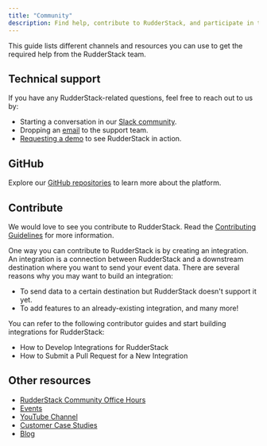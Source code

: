 ```yaml
---
title: "Community"
description: Find help, contribute to RudderStack, and participate in the community.
---
```


This guide lists different channels and resources you can use to get the required help from the RudderStack team. 

## Technical support

If you have any RudderStack-related questions, feel free to reach out to us by:

* Starting a conversation in our [Slack community](https://rudderstack.com/join-rudderstack-slack-community).
* Dropping an [email](mailto:support@rudderstack.com) to the support team.
* [Requesting a demo](https://rudderstack.com/request-a-demo/) to see RudderStack in action.

## GitHub

Explore our [GitHub repositories](https://github.com/rudderlabs) to learn more about the platform.

## Contribute

We would love to see you contribute to RudderStack. Read the [Contributing Guidelines](https://github.com/rudderlabs/rudder-server/blob/master/CONTRIBUTING.md) for more information.

One way you can contribute to RudderStack is by creating an integration. An integration is a connection between RudderStack and a downstream destination where you want to send your event data. There are several reasons why you may want to build an integration:

- To send data to a certain destination but RudderStack doesn't support it yet.
- To add features to an already-existing integration, and many more!

You can refer to the following contributor guides and start building integrations for RudderStack:

* <Link to="/user-guides/how-to-guides/developing-integrations-for-rudderstack/">How to Develop Integrations for RudderStack</Link>
* <Link to="/user-guides/how-to-guides/how-to-submit-an-integration-pull-request/">How to Submit a Pull Request for a New Integration</Link>

## Other resources

* [RudderStack Community Office Hours](https://youtube.com/playlist?list=PLmlCAvdaZkW6CgoLn2ScJu6aUjhPAj9A0)
* [Events](https://rudderstack.com/events/)
* [YouTube Channel](https://youtube.com/channel/UCgV-B77bV_-LOmKYHw8jvBw)
* [Customer Case Studies](https://rudderstack.com/customers/)
* [Blog](https://rudderstack.com/blog/)
